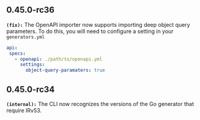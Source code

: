 ## 0.45.0-rc36
**`(fix):`** The OpenAPI importer now supports importing deep object query parameters. To do this, you will
need to configure a setting in your `generators.yml`

```yml
api:
 specs:
   - openapi: ./path/to/openapi.yml
     settings:
       object-query-paramaters: true
```


## 0.45.0-rc34
**`(internal):`** The CLI now recognizes the versions of the Go generator that require IRv53.


